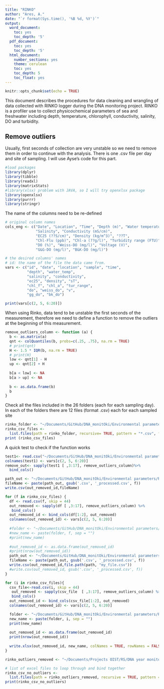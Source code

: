 ```yaml
---
title: "RINKO"
author: "Ares, A."
date: "`r format(Sys.time(), '%B %d, %Y')`"
output:
  word_document:
    toc: yes
    toc_depth: '5'
  pdf_document:
    toc: yes
    toc_depth: '5'
  html_document:
    number_sections: yes
    theme: cerulean
    toc: yes
    toc_depth: 5
    toc_float: yes
---
```


```r
knitr::opts_chunk$set(echo = TRUE)
```

This document describes the procedures for data cleaning and wrangling of data collected with RINKO logger during the DNA monitoring project. RINKO is a profiler use to collect physicochemical parameters of sea and freshwater including depth, temperature, chlorophyll, conductivity, salinity, DO and turbidity. 

## Remove outliers
Usually, first seconds of collection are very unstable so we need to remove them in order to continue with the analysis. 
There is one .csv file per day and site of sampling. 
I will use Ayse's code for this part.

```r
#load packages
library(dplyr)
library(tibble)
library(readxl)
library(matrixStats)
#library(xlsx) problem with JAVA, so I will try openxlsx package
library(openxlsx)
library(purrr)
library(stringr)
```

The name of the columns need to be re-defined
```r
# original column names
cols_eng <- c("Date", "Location", "Time", "Depth (m)", "Water temperature (?C)", 
              "Salinity", "Conductivity (mS/cm)", 
              "EC25 (??S/cm)", "Density (kg/m^3)", "??T", 
              "Chl-Flu (ppb)", "Chl-a (??g/l)", "Turbidity range (FTU)",
              "DO (%)", "Weiss-DO (mg/l)", "Voltage (V)", 
              "G&G-DO (mg/l)", "B&K-DO (mg/l)")  

# the desired columns' names
# id: the name of the file the data came from.
vars <- c("id", "date", "location", "sample", "time", 
          "depth", "water_temp", 
          "salinity", "conductivity", 
          "ec25", "density", "sT", 
          "chl_f", "chl_a", "tur_range",
          "do", "weiss_do", "v", 
          "gg_do", "bk_do") 

print(vars[c(2, 5, 6:20)])

```

When using Rinko, data tend to be unstable the first seconds of the measurement, therefore we need to define a function to remove the outliers at the beginning of this measurement. 
```r

remove_outliers_column <- function (a) {
  b <- as.matrix(a)
  qnt <- colQuantiles(b, probs=c(.25, .75), na.rm = TRUE)
  # print(qnt)
  H <- 1.5 * IQR(b, na.rm = TRUE)
  # print(H)
  low <- qnt[1] - H
  up <- qnt[2] + H
  
  b[a < low] <- NA
  b[a > up] <- NA
  
  b <- as.data.frame(b)
  b 
}
```

Check all the files included in the 26 folders (each for each sampling day). In each of the folders there are 12 files (format .csv) each for each sampled site
```r
rinko_folder <- "~/Documents/GitHub/DNA_monitOki/Environmental parameters/Rinko data python mining/"
rinko_csv_files <- 
  list.files(path = rinko_folder, recursive= TRUE, pattern = "*.csv", full.names=TRUE)
print (rinko_csv_files)
```
 
A quick test to check if the function works
```r
test1<- read.csv("~/Documents/GitHub/DNA_monitOki/Environmental parameters/Rinko data python mining/1. Sept17/202009171550_Ｒ２Ｃ-ASTD152-ALC-R02_0264_155041.csv", skip= 44)
colnames(test1) <- vars[c(2, 5, 6:20)]
remove_out<- sapply(test1 [ ,3:17], remove_outliers_column)%>%
  bind_cols()
```

```r
path_out <- "~/Documents/GitHub/DNA_monitOki/Environmental parameters/Rinko data clean/"
fileName <- paste(path_out, gsub('.csv', '_processed.csv', f))
write.csv(out_removed_id,fileName)
```

```r
for (f in rinko_csv_files) {
  df <- read.csv(f, skip = 44)
  out_removed <- sapply(df [ ,3:17], remove_outliers_column) %>%
   bind_cols()
  out_removed_id <- bind_cols(df[1:2], out_removed)
  colnames(out_removed_id) <- vars[c(2, 5, 6:20)]
  
  #folder <- "~/Documents/GitHub/DNA_monitOki/Environmental parameters/Rinko data clean/"
  #new_name <- paste(folder, f, sep = "")
  #print(new_name)
  
  #out_removed_id <- as.data.frame(out_removed_id)
  #print(nrow(out_removed_id))
  path_out <- "~/Documents/GitHub/DNA_monitOki/Environmental parameters/Rinko data clean/"
  fileName <- paste(path_out, gsub('.csv', '_processed.csv', f))
  write.csv(out_removed_id,file.path(path, "my_file.csv"))
  #write.csv(out_removed_id, gsub('.csv', '_processed.csv', f))
}
```

```r
for (i in rinko_csv_files){
  csv_file<-read.csv(i, skip = 44)
   out_removed <- sapply(csv_file  [ ,3:17], remove_outliers_column) %>%
   bind_cols()
  out_removed_id <- bind_cols(csv_file[1:2], out_removed)
  colnames(out_removed_id) <- vars[c(2, 5, 6:20)]

  folder <- "~/Documents/GitHub/DNA_monitOki/Environmental parameters/Rinko data clean/"
  new_name <- paste(folder, i, sep = "")
  print(new_name)
  
  out_removed_id <- as.data.frame(out_removed_id)
  print(nrow(out_removed_id))
  
  write.xlsx(out_removed_id, new_name, colNames = TRUE, rowNames = FALSE)
}
```

```r
rinko_outliers_removed <- "~/Documents/Projects OIST/RS/DNA year monitoring project/Rinko/Rinko data clean/"
```

```r
# list of excel files to loop through and bind together
rinko_csv_no_outliers <- 
  list.files(path = rinko_outliers_removed, recursive = TRUE, pattern = "*.csv")
print(rinko_csv_no_outliers)
```


